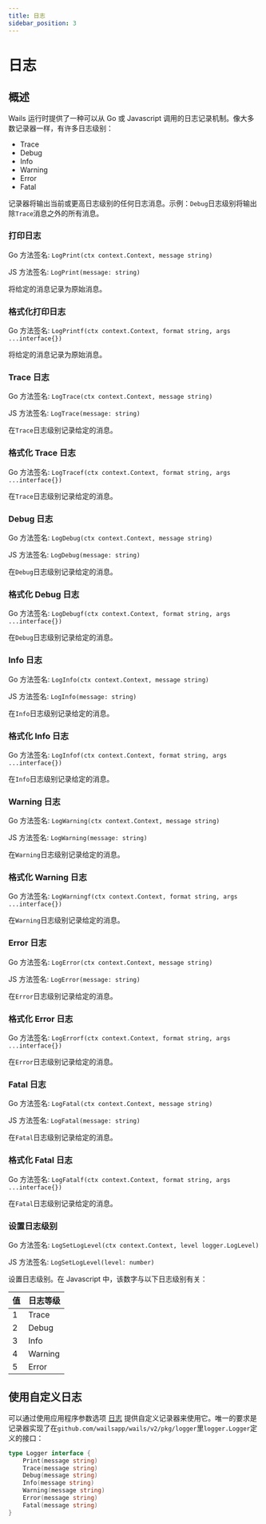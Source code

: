 ```yaml
---
title: 日志
sidebar_position: 3
---
```


# 日志

## 概述

Wails 运行时提供了一种可以从 Go 或 Javascript 调用的日志记录机制。像大多数记录器一样，有许多日志级别：

- Trace
- Debug
- Info
- Warning
- Error
- Fatal

记录器将输出当前或更高日志级别的任何日志消息。示例：`Debug`日志级别将输出除`Trace`消息之外的所有消息。

### 打印日志

Go 方法签名: `LogPrint(ctx context.Context, message string)`

JS 方法签名: `LogPrint(message: string)`

将给定的消息记录为原始消息。

### 格式化打印日志

Go 方法签名: `LogPrintf(ctx context.Context, format string, args ...interface{})`

将给定的消息记录为原始消息。

### Trace 日志

Go 方法签名: `LogTrace(ctx context.Context, message string)`

JS 方法签名: `LogTrace(message: string)`

在`Trace`日志级别记录给定的消息。

### 格式化 Trace 日志

Go 方法签名: `LogTracef(ctx context.Context, format string, args ...interface{})`

在`Trace`日志级别记录给定的消息。

### Debug 日志

Go 方法签名: `LogDebug(ctx context.Context, message string)`

JS 方法签名: `LogDebug(message: string)`

在`Debug`日志级别记录给定的消息。

### 格式化 Debug 日志

Go 方法签名: `LogDebugf(ctx context.Context, format string, args ...interface{})`

在`Debug`日志级别记录给定的消息。

### Info 日志

Go 方法签名: `LogInfo(ctx context.Context, message string)`

JS 方法签名: `LogInfo(message: string)`

在`Info`日志级别记录给定的消息。

### 格式化 Info 日志

Go 方法签名: `LogInfof(ctx context.Context, format string, args ...interface{})`

在`Info`日志级别记录给定的消息。

### Warning 日志

Go 方法签名: `LogWarning(ctx context.Context, message string)`

JS 方法签名: `LogWarning(message: string)`

在`Warning`日志级别记录给定的消息。

### 格式化 Warning 日志

Go 方法签名: `LogWarningf(ctx context.Context, format string, args ...interface{})`

在`Warning`日志级别记录给定的消息。

### Error 日志

Go 方法签名: `LogError(ctx context.Context, message string)`

JS 方法签名: `LogError(message: string)`

在`Error`日志级别记录给定的消息。

### 格式化 Error 日志

Go 方法签名: `LogErrorf(ctx context.Context, format string, args ...interface{})`

在`Error`日志级别记录给定的消息。

### Fatal 日志

Go 方法签名: `LogFatal(ctx context.Context, message string)`

JS 方法签名: `LogFatal(message: string)`

在`Fatal`日志级别记录给定的消息。

### 格式化 Fatal 日志

Go 方法签名: `LogFatalf(ctx context.Context, format string, args ...interface{})`

在`Fatal`日志级别记录给定的消息。

### 设置日志级别

Go 方法签名: `LogSetLogLevel(ctx context.Context, level logger.LogLevel)`

JS 方法签名: `LogSetLogLevel(level: number)`

设置日志级别。在 Javascript 中，该数字与以下日志级别有关：

| 值  | 日志等级 |
| --- | -------- |
| 1   | Trace    |
| 2   | Debug    |
| 3   | Info     |
| 4   | Warning  |
| 5   | Error    |

## 使用自定义日志

可以通过使用应用程序参数选项 [日志](../../reference/options#日志) 提供自定义记录器来使用它。唯一的要求是记录器实现了在`github.com/wailsapp/wails/v2/pkg/logger`里`logger.Logger`定义的接口：

```go title="logger.go"
type Logger interface {
	Print(message string)
	Trace(message string)
	Debug(message string)
	Info(message string)
	Warning(message string)
	Error(message string)
	Fatal(message string)
}
```
